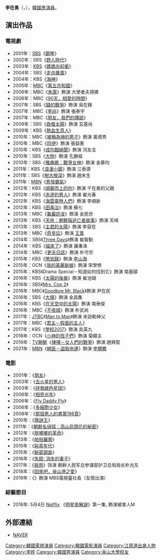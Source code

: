 {{藝人
|姓名 = 李在勇
|類型 = 男演員
|圖片 =
|圖片尺寸 = 
|圖片簡介 = 
|本名 =
|外文名 = 이재용
|外文 = ko
|羅馬拼音 = Lee Jae Yong
|英文名 =
|暱稱 =
|其他藝名 = 
|國籍 = {{KOR}}
|出生日期 = {{birth_date_and_age|1963|3|21}}
|出生地點 = {{KOR}}[[江原道_(韓國)|江原道]][[春川市|春川市]]
|宗教信仰 = 
|語言 = [[韓語|韓語]]
|職業 = [[演員|演員]]
|教育程度 = [[釜山國立大學|釜山國立大學]]哲學學士學位畢業
|出道作 = 
|出道日期 = 1997年
|代表作 = 
|活躍年代 =
|唱片公司 = 
|經紀公司 = Del Media
|相關團體 = 
|網站 = 
}}

'''李在勇'''（{{lang-ko|'''이재용'''}}，{{bd|1963年|3月21日}}），[[韓國|韓國]][[男演員|男演員]]。

== 演出作品 ==
=== 電視劇 ===
*2001年：[[SBS_(韓國)|SBS]]《[[鋼琴_(電視劇)|鋼琴]]》
*2002年：SBS《[[野人時代|野人時代]]》
*2003年：[[韓國放送公社|KBS]]《[[媽媽向前衝|媽媽向前衝]]》
*2004年：SBS《[[走向暴風|走向暴風]]》
*2004年：KBS《[[海神_(電視劇)|海神]]》
*2005年：[[文化廣播_(韓國)|MBC]]《[[第五共和國_(電視劇)|第五共和國]]》
*2006年：MBC《[[朱蒙_(電視劇)|朱蒙]]》飾演 大使者夫得拂
*2006年：MBC《[[90天，相愛的時間|90天，相愛的時間]]》
*2007年：SBS《[[錢的戰爭|錢的戰爭]]》飾演 吳在鋒
*2007年：MBC《[[李祘_(電視劇)|李祘]]》飾演 張泰宇
*2007年：MBC《[[朋友，我們的傳說|朋友，我們的傳說]]》
*2009年：SBS《[[吞噬太陽|吞噬太陽]]》飾演 玄基尚
*2009年：KBS《[[熱血生意人|熱血生意人]]》
*2010年：MBC《[[被稱為神的男子|被稱為神的男子]]》飾演 黃德秀
*2010年：MBC《[[同伊|同伊]]》飾演 張益憲
*2010年：KBS《[[成均館緋聞|成均館緋聞]]》飾演 河友圭
*2010年：SBS《[[大物|大物]]》飾演 孔勝祖
*2010年：SBS《[[雅典娜：戰爭女神|雅典娜：戰爭女神]]》飾演 金慕均
*2011年：KBS《[[浪漫小鎮|浪漫小鎮]]》飾演 江泰源
*2011年：SBS《[[樹大根深|樹大根深]]》飾演 趙末生
*2011年：[[MBN|MBN]]《[[愈發霸氣|愈發霸氣]]》
*2012年：KBS《[[順藤而上的你|順藤而上的你]]》飾演 千在勇的父親
*2012年：KBS《[[赤道的男人|赤道的男人]]》飾演 崔光春
*2012年：KBS《[[海雲臺戀人們|海雲臺戀人們]]》飾演 李順新
*2012年：KBS《[[田禹治_(電視劇)|田禹治]]》飾演 蘇七
*2013年：MBC《[[龜巖許浚|龜巖許浚]]》飾演 金民世
*2013年：KBS《[[天命：朝鮮版逃亡者故事|天命：朝鮮版逃亡者故事]]》飾演 天峰
*2013年：SBS《[[主君的太陽|主君的太陽]]》飾演 李容在
*2013年：MBC《[[奇皇后_(電視劇)|奇皇后]]》飾演 [[王暠|王暠]]
*2014年：SBS《[[Three_Days|Three Days]]》飾演 崔智勳
*2014年：KBS《[[貓來了|貓來了]]》飾演 廉秉洙
*2014年：MBC《[[更夫日誌|更夫日誌]]》飾演 朴守宗
*2015年：KBS《[[懲毖錄_(電視劇)|懲毖錄]]》飾演 [[李山海|李山海]]
*2015年：OCN《[[我的美麗新娘|我的美麗新娘]]》飾演 宋學修
*2015年：KBS《Drama Special－知道如何找到它》飾演 南基碩
*2016年：KBS《[[太陽的後裔|太陽的後裔]]》飾演 崔池瑚
*2016年：SBS《[[Mrs._Cop_2|Mrs. Cop 2]]》
*2016年：MBC《[[Goodbye_Mr._Black|Goodbye Mr. Black]]》飾演 尹在民
*2016年：SBS《[[大撲|大撲]]》飾演 金昌集
*2016年：KBS《[[在天空中的太陽|在天空中的太陽]]》飾演 南泰俊
*2016年：MBC《[[不夜城_(電視劇)|不夜城]]》飾演 朴武尚
*2017年：[[JTBC|JTBC]]《[[Man_to_Man|Man to Man]]》飾演 米迦勒神父
*2017年：MBC《[[君主－假面的主人|君主－假面的主人]]》
*2017年：KBS《[[學校2017|學校2017]]》飾演 具英九
*2018年：OCN《[[小神的孩子們|小神的孩子們]]》飾演 菊韓主
*2019年：[[TV朝鮮|TV朝鮮]]《[[揀擇－女人們的戰爭|揀擇－女人們的戰爭]]》飾演 趙興堅
*2021年：[[MBN|MBN]]《[[綁匪－盜取命運|綁匪－盜取命運]]》飾演 [[李爾瞻|李爾瞻]]

===  電影 ===

*2001年：《[[朋友_(電影)|朋友]]》
*2003年：《[[去火星的男人|去火星的男人]]》
*2003年：《[[拯救綠色星球!|拯救綠色星球!]]》
*2006年：《[[相思光年|相思光年]]》
*2006年：《[[Fly_Daddy_Fly|Fly Daddy Fly]]》
*2006年：《[[多細胞少女|多細胞少女]]》
*2008年：《[[那個男人的書第198頁|那個男人的書第198頁]]》
*2010年：《[[猜謎王_(電影)|猜謎王]]》
*2011年：《[[朝鮮名偵探：高山烏頭花的秘密|朝鮮名偵探：高山烏頭花的秘密]]》
*2012年：《[[胖嘟嘟的革命|胖嘟嘟的革命]]》
*2013年：《[[帕帕羅蒂|帕帕羅蒂]]》
*2015年：《[[純真年代_(韓國電影)|純真年代]]》
*2015年：《[[秘密調查|秘密調查]]》
*2016年：《[[失蹤:_消失的妻子|失蹤: 消失的妻子]]》
*2017年：《[[铁雨|铁雨]]》饰演 朝鲜人民军总参谋部护卫总局局长朴光东
*2018年：《[[回來吧，釜山港之愛|回來吧，釜山港之愛]]》
*2019年：《{{link-ko|黑錢（韓國電影）|블랙머니 (영화)|黑錢}}》飾演 MBS電視臺社長（友情出演）

=== 綜藝節目 ===

* 2018年: 5月4日 [[Netflix|Netflix]] 《[[明星來解謎|明星來解謎]]》第一集, 飾演被害人M

== 外部連結 ==

*[http://people.search.naver.com/search.naver?where=nexearch&query=%EC%9D%B4%EC%9E%AC%EC%9A%A9&sm=tab_txc&ie=utf8&key=PeopleService&os=106394 NAVER] {{Wayback|url=http://people.search.naver.com/search.naver?where=nexearch&query=%EC%9D%B4%EC%9E%AC%EC%9A%A9&sm=tab_txc&ie=utf8&key=PeopleService&os=106394 |date=20200418033354 }}{{ko}}
{{DEFAULTSORT:Lee}}
[[Category:韓國電視演員|Category:韓國電視演員]]
[[Category:韓國電影演員|Category:韓國電影演員]]
[[Category:江原道出身人物|Category:江原道出身人物]]
[[Category:李姓|Category:李姓]]
[[Category:韓國男演員|Category:韓國男演員]]
[[Category:釜山大學校友|Category:釜山大學校友]]